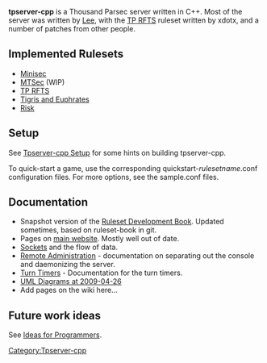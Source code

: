 '''tpserver-cpp''' is a Thousand Parsec server written in C++. Most of the server was written by [[User:Lee Begg|Lee]], with the [[TP RFTS]] ruleset written by xdotx, and a number of patches from other people.

==Implemented Rulesets==
* [[Minisec]]
* [[MTSec]] (WIP)
* [[TP RFTS]]
* [[Tigris and Euphrates]]
* [[Risk]]

==Setup==
See [[Tpserver-cpp Setup]] for some hints on building tpserver-cpp.

To quick-start a game, use the corresponding quickstart-''rulesetname''.conf configuration files. For more options, see the sample.conf files.

==Documentation==

* Snapshot version of the [http://code.thousandparsec.net/~lee/ruleset-book.pdf Ruleset Development Book]. Updated sometimes, based on ruleset-book in git. 
* Pages on [http://www.thousandparsec.net/tp/dev/documents/tpserver-cpp main website]. Mostly well out of date.
* [[Tpserver-cpp/Sockets|Sockets]] and the flow of data.
* [[Tpserver-cpp/Admin|Remote Administration]] - documentation on separating out the console and daemonizing the server.
* [[Tpserver-cpp/Turn Timers|Turn Timers]] - Documentation for the turn timers.
* [[Tpserver-cpp/UML 200904|UML Diagrams at 2009-04-26]]
* Add pages on the wiki here...

==Future work ideas==
See [[Ideas for Programmers]].

[[Category:Tpserver-cpp]]
